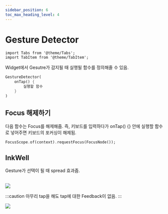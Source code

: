 ```yaml
---
sidebar_position: 6
toc_max_heading_level: 4
---
```


# Gesture Detector 

```mdx-code-block
import Tabs from '@theme/Tabs';
import TabItem from '@theme/TabItem';
```

Widget에서 Gesutre가 감지될 때 실행될 함수를 정의해줄 수 있음.
```dart
GestureDetector(
	onTap() {
		실행할 함수
	}
)
```
## Focus 해제하기 
다음 함수는 Focus를 해제해줌. 즉, 키보드를 입력하다가 onTap() {} 안에 실행할 함수로 넣어주면 키보드의 포커싱이 해제됨.
```dart
FocusScope.of(context).requestFocus(FocusNode());
```

## InkWell
Gesture가 선택이 될 때 spread 효과줌.<br></br>

<Tabs>
<TabItem value="Inkwell">
<div style={{textAlign: "center"}}>
<img src={require("./img/gesture-detector/inkwell.gif").default} style={{width: 300}}/>
</div>
</TabItem>
<TabItem value="Gesture Detector">

:::caution
아무리 tap을 해도 tap에 대한 Feedback이 없음.
:::

<div style={{textAlign: "center"}}>
<img src={require("./img/gesture-detector/gesture_detector.gif").default} style={{width: 300}}/>
</div>
</TabItem>
</Tabs>
